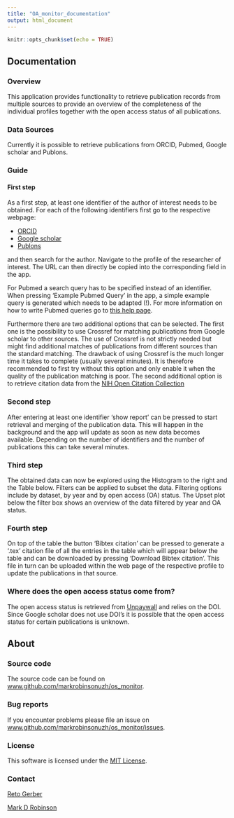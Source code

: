```yaml
---
title: "OA_monitor_documentation"
output: html_document
---
```


```r
knitr::opts_chunk$set(echo = TRUE)
```

## Documentation

### Overview

This application provides functionality to retrieve publication records from 
multiple sources to provide an overview of the completeness of the individual profiles
together with the open access status of all publications.

### Data Sources

Currently it is possible to retrieve publications from ORCID, Pubmed, Google scholar and
Publons. 

### Guide

#### First step

As a first step, at least one identifier of the author of interest needs to be obtained. 
For each of the following identifiers first go to the respective webpage:

* [ORCID](https://orcid.org/)
* [Google scholar](https://scholar.google.com/)
* [Publons](https://publons.com/search/)

and then search for the author. Navigate to the profile of the researcher 
of interest. The URL can then directly be copied into the corresponding field in the app.

For Pubmed a search query has to be specified instead of an identifier. When pressing
'Example Pubmed Query' in the app, a simple example query is generated which needs to 
be adapted (!). For more information on how to write Pubmed queries go to [this help page](https://www.ncbi.nlm.nih.gov/books/NBK3827/#pubmedhelp.How_do_I_search_by_author).

Furthermore there are two additional options that can be selected. The first one is
the possibility to use Crossref for matching publications from Google scholar to other
sources. The use of Crossref is not strictly needed but might find additional matches of publications
from different sources than the standard matching. The drawback of using Crossref is the much longer time it
takes to complete (usually several minutes). It is therefore recommended to first try without
this option and only enable it when the quality of the publication matching is poor.
The second additional option is to retrieve citation data from the [NIH Open Citation Collection](https://icite.od.nih.gov/)

### Second step

After entering at least one identifier 'show report' can be pressed to start retrieval
and merging of the publication data. This will happen in the background and the
app will update as soon as new data becomes available. Depending on the number
of identifiers and the number of publications this can take several minutes.

### Third step

The obtained data can now be explored using the Histogram to the right and the Table below.
Filters can be applied to subset the data. Filtering options include by dataset, by year and
by open access (OA) status. The Upset plot below the filter box shows an overview of the data filtered
by year and OA status.

### Fourth step

On top of the table the button 'Bibtex citation' can be pressed to generate a '.tex' citation file
of all the entries in the table which will appear below the table and can be downloaded by pressing
'Download Bibtex citation'. This file in turn can be uploaded within the web page of the respective
profile to update the publications in that source.



### Where does the open access status come from?

The open access status is retrieved from [Unpaywall](https://unpaywall.org/) and 
relies on the DOI. Since Google scholar does not use DOI's it is possible that
the open access status for certain publications is unknown.


## About
### Source code

The source code can be found on [www.github.com/markrobinsonuzh/os_monitor](https://github.com/markrobinsonuzh/os_monitor).

### Bug reports

If you encounter problems please file an issue on [www.github.com/markrobinsonuzh/os_monitor/issues](https://github.com/markrobinsonuzh/os_monitor/issues).

### License

This software is licensed under the [MIT License](https://github.com/markrobinsonuzh/os_monitor/blob/master/LICENSE).

### Contact

[Reto Gerber](mailto:reto.gerber@uzh.ch)

[Mark D Robinson](mailto:mark.robinson@mls.uzh.ch)